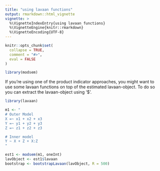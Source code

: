 ```yaml
---
title: "using lavaan functions"
output: rmarkdown::html_vignette
vignette: >
  %\VignetteIndexEntry{using lavaan functions}
  %\VignetteEngine{knitr::rmarkdown}
  %\VignetteEncoding{UTF-8}
---
```


```r
knitr::opts_chunk$set(
  collapse = TRUE,
  comment = "#>",
  eval = FALSE
)
```

```r
library(modsem)
```
If you're using one of the product indicator approaches, you might want to use some lavaan functions on top of the estimated lavaan-object. To do so you can extract the lavaan-object using '\$'.

```r
library(lavaan)

m1 <- "
# Outer Model
X =~ x1 + x2 + x3
Y =~ y1 + y2 + y3
Z =~ z1 + z2 + z3

# Inner model
Y ~ X + Z + X:Z
"

est1 <- modsem(m1, oneInt)
lavObject <- est1$lavaan
bootstrap <- bootstrapLavaan(lavObject, R = 500)
```
